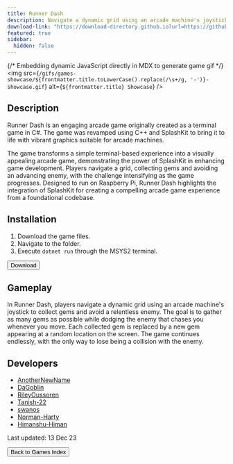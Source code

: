 ```yaml
---
title: Runner Dash
description: Navigate a dynamic grid using an arcade machine's joystick to collect gems and avoid a relentless enemy!
download-link: "https://download-directory.github.io?url=https://github.com/thoth-tech/arcade-games/tree/main/games/Runner_Dash"
featured: true
sidebar:
  hidden: false
---
```


{/* Embedding dynamic JavaScript directly in MDX to generate game gif */}
<img 
  src={`/gifs/games-showcase/${frontmatter.title.toLowerCase().replace(/\s+/g, '-')}-showcase.gif`} 
  alt={`${frontmatter.title} Showcase`} 
/>

## Description

Runner Dash is an engaging arcade game originally created as a terminal game in C#. The game was revamped using C++ and SplashKit to bring it to life with vibrant graphics suitable for arcade machines.

The game transforms a simple terminal-based experience into a visually appealing arcade game, demonstrating the power of SplashKit in enhancing game development. Players navigate a grid, collecting gems and avoiding an advancing enemy, with the challenge intensifying as the game progresses. Designed to run on Raspberry Pi, Runner Dash highlights the integration of SplashKit for creating a compelling arcade game experience from a foundational codebase.

## Installation

1. Download the game files.
2. Navigate to the folder.
3. Execute `dotnet run` through the MSYS2 terminal.

<div class="centered-button-container">
  <button
    class="custom-button"
    onclick={`window.open('${frontmatter['download-link']}', '_blank')`}>
    Download
  </button>
</div>

## Gameplay

In Runner Dash, players navigate a dynamic grid using an arcade machine's joystick to collect gems and avoid a relentless enemy. The goal is to gather as many gems as possible while dodging the enemy that chases you whenever you move. Each collected gem is replaced by a new gem appearing at a random location on the screen. The game continues endlessly, with the only way to lose being a collision with the enemy. 

## Developers

- [AnotherNewName](https://github.com/AnotherNewName)
- [DaGoblin](https://github.com/DaGoblin)
- [RileyOussoren](https://github.com/RileyOussoren)
- [Tanish-22](https://github.com/Tanish-22)
- [swanos](https://github.com/swanos)
- [Norman-Harty](https://github.com/Norman-Harty)
- [Himanshu-Himan](https://github.com/Himanshu-Himan)

Last updated: 13 Dec 23

<div class="centered-button-container">
  <button
    class="custom-button"
    onclick="location.href='/games'">
    Back to Games Index
  </button>
</div>